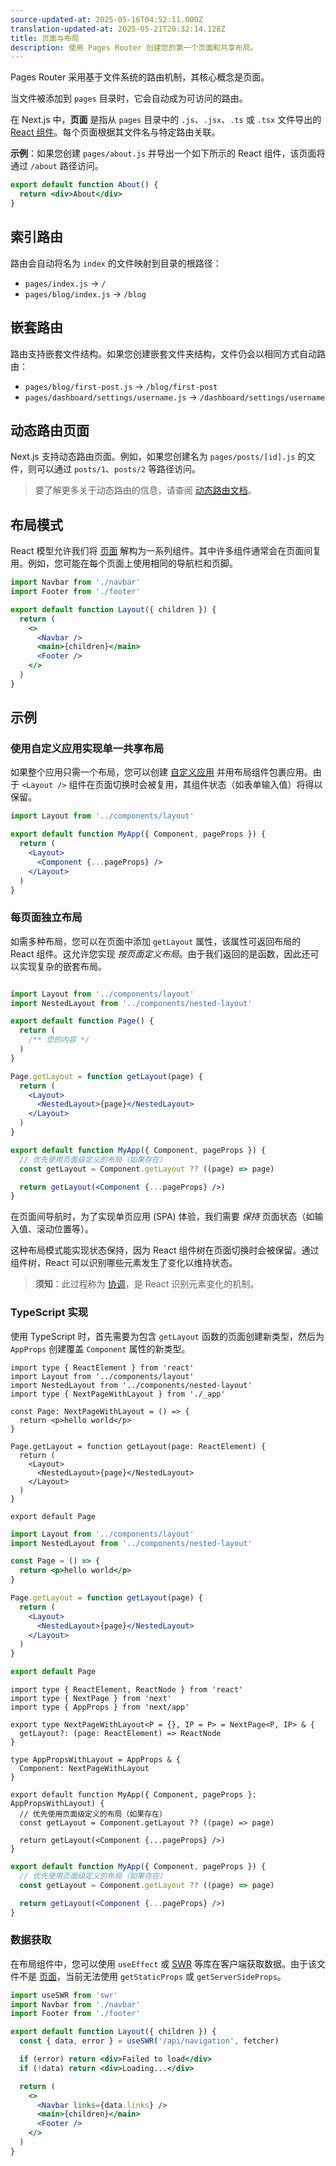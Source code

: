 ```yaml
---
source-updated-at: 2025-05-16T04:52:11.000Z
translation-updated-at: 2025-05-21T20:32:14.128Z
title: 页面与布局
description: 使用 Pages Router 创建您的第一个页面和共享布局。
---
```


Pages Router 采用基于文件系统的路由机制，其核心概念是页面。

当文件被添加到 `pages` 目录时，它会自动成为可访问的路由。

在 Next.js 中，**页面** 是指从 `pages` 目录中的 `.js`、`.jsx`、`.ts` 或 `.tsx` 文件导出的 [React 组件](https://react.dev/learn/your-first-component)。每个页面根据其文件名与特定路由关联。

**示例**：如果您创建 `pages/about.js` 并导出一个如下所示的 React 组件，该页面将通过 `/about` 路径访问。

```jsx
export default function About() {
  return <div>About</div>
}
```

## 索引路由

路由会自动将名为 `index` 的文件映射到目录的根路径：

- `pages/index.js` → `/`
- `pages/blog/index.js` → `/blog`

## 嵌套路由

路由支持嵌套文件结构。如果您创建嵌套文件夹结构，文件仍会以相同方式自动路由：

- `pages/blog/first-post.js` → `/blog/first-post`
- `pages/dashboard/settings/username.js` → `/dashboard/settings/username`

## 动态路由页面

Next.js 支持动态路由页面。例如，如果您创建名为 `pages/posts/[id].js` 的文件，则可以通过 `posts/1`、`posts/2` 等路径访问。

> 要了解更多关于动态路由的信息，请查阅 [动态路由文档](/docs/pages/building-your-application/routing/dynamic-routes)。

## 布局模式

React 模型允许我们将 [页面](/docs/pages/building-your-application/routing/pages-and-layouts) 解构为一系列组件。其中许多组件通常会在页面间复用。例如，您可能在每个页面上使用相同的导航栏和页脚。

```jsx filename="components/layout.js"
import Navbar from './navbar'
import Footer from './footer'

export default function Layout({ children }) {
  return (
    <>
      <Navbar />
      <main>{children}</main>
      <Footer />
    </>
  )
}
```

## 示例

### 使用自定义应用实现单一共享布局

如果整个应用只需一个布局，您可以创建 [自定义应用](/docs/pages/building-your-application/routing/custom-app) 并用布局组件包裹应用。由于 `<Layout />` 组件在页面切换时会被复用，其组件状态（如表单输入值）将得以保留。

```jsx filename="pages/_app.js"
import Layout from '../components/layout'

export default function MyApp({ Component, pageProps }) {
  return (
    <Layout>
      <Component {...pageProps} />
    </Layout>
  )
}
```

### 每页面独立布局

如需多种布局，您可以在页面中添加 `getLayout` 属性，该属性可返回布局的 React 组件。这允许您实现 _按页面定义布局_。由于我们返回的是函数，因此还可以实现复杂的嵌套布局。

```jsx filename="pages/index.js"

import Layout from '../components/layout'
import NestedLayout from '../components/nested-layout'

export default function Page() {
  return (
    /** 您的内容 */
  )
}

Page.getLayout = function getLayout(page) {
  return (
    <Layout>
      <NestedLayout>{page}</NestedLayout>
    </Layout>
  )
}
```

```jsx filename="pages/_app.js"
export default function MyApp({ Component, pageProps }) {
  // 优先使用页面级定义的布局（如果存在）
  const getLayout = Component.getLayout ?? ((page) => page)

  return getLayout(<Component {...pageProps} />)
}
```

在页面间导航时，为了实现单页应用 (SPA) 体验，我们需要 _保持_ 页面状态（如输入值、滚动位置等）。

这种布局模式能实现状态保持，因为 React 组件树在页面切换时会被保留。通过组件树，React 可以识别哪些元素发生了变化以维持状态。

> **须知**：此过程称为 [协调](https://react.dev/learn/preserving-and-resetting-state)，是 React 识别元素变化的机制。

### TypeScript 实现

使用 TypeScript 时，首先需要为包含 `getLayout` 函数的页面创建新类型，然后为 `AppProps` 创建覆盖 `Component` 属性的新类型。

```tsx filename="pages/index.tsx" switcher
import type { ReactElement } from 'react'
import Layout from '../components/layout'
import NestedLayout from '../components/nested-layout'
import type { NextPageWithLayout } from './_app'

const Page: NextPageWithLayout = () => {
  return <p>hello world</p>
}

Page.getLayout = function getLayout(page: ReactElement) {
  return (
    <Layout>
      <NestedLayout>{page}</NestedLayout>
    </Layout>
  )
}

export default Page
```

```jsx filename="pages/index.js" switcher
import Layout from '../components/layout'
import NestedLayout from '../components/nested-layout'

const Page = () => {
  return <p>hello world</p>
}

Page.getLayout = function getLayout(page) {
  return (
    <Layout>
      <NestedLayout>{page}</NestedLayout>
    </Layout>
  )
}

export default Page
```

```tsx filename="pages/_app.tsx" switcher
import type { ReactElement, ReactNode } from 'react'
import type { NextPage } from 'next'
import type { AppProps } from 'next/app'

export type NextPageWithLayout<P = {}, IP = P> = NextPage<P, IP> & {
  getLayout?: (page: ReactElement) => ReactNode
}

type AppPropsWithLayout = AppProps & {
  Component: NextPageWithLayout
}

export default function MyApp({ Component, pageProps }: AppPropsWithLayout) {
  // 优先使用页面级定义的布局（如果存在）
  const getLayout = Component.getLayout ?? ((page) => page)

  return getLayout(<Component {...pageProps} />)
}
```

```jsx filename="pages/_app.js" switcher
export default function MyApp({ Component, pageProps }) {
  // 优先使用页面级定义的布局（如果存在）
  const getLayout = Component.getLayout ?? ((page) => page)

  return getLayout(<Component {...pageProps} />)
}
```

### 数据获取

在布局组件中，您可以使用 `useEffect` 或 [SWR](https://swr.vercel.app/) 等库在客户端获取数据。由于该文件不是 [页面](/docs/pages/building-your-application/routing/pages-and-layouts)，当前无法使用 `getStaticProps` 或 `getServerSideProps`。

```jsx filename="components/layout.js"
import useSWR from 'swr'
import Navbar from './navbar'
import Footer from './footer'

export default function Layout({ children }) {
  const { data, error } = useSWR('/api/navigation', fetcher)

  if (error) return <div>Failed to load</div>
  if (!data) return <div>Loading...</div>

  return (
    <>
      <Navbar links={data.links} />
      <main>{children}</main>
      <Footer />
    </>
  )
}
```